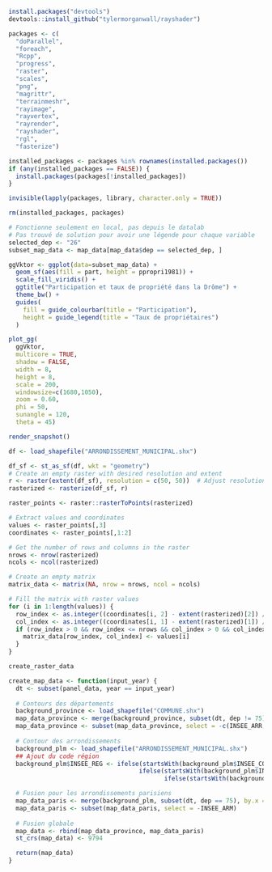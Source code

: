 
```r
install.packages("devtools")
devtools::install_github("tylermorganwall/rayshader")

packages <- c(
  "doParallel",
  "foreach",
  "Rcpp",
  "progress",
  "raster",
  "scales",
  "png",
  "magrittr",
  "terrainmeshr",
  "rayimage",
  "rayvertex",
  "rayrender",
  "rayshader",
  "rgl",
  "fasterize")

installed_packages <- packages %in% rownames(installed.packages())
if (any(installed_packages == FALSE)) {
  install.packages(packages[!installed_packages])
}

invisible(lapply(packages, library, character.only = TRUE))

rm(installed_packages, packages)
```

```r
# Fonctionne seulement en local, pas depuis le datalab
# Pas trouvé de solution pour avoir une légende pour chaque variable
selected_dep <- "26"
subset_map_data <- map_data[map_data$dep == selected_dep, ]

ggVktor <- ggplot(data=subset_map_data) +
  geom_sf(aes(fill = part, height = ppropri1981)) +
  scale_fill_viridis() +
  ggtitle("Participation et taux de propriété dans la Drôme") +
  theme_bw() +
  guides(
    fill = guide_colourbar(title = "Participation"),
    height = guide_legend(title = "Taux de propriétaires")
  )

plot_gg(
  ggVktor,
  multicore = TRUE, 
  shadow = FALSE,
  width = 8, 
  height = 8, 
  scale = 200,
  windowsize=c(1680,1050), 
  zoom = 0.60, 
  phi = 50,
  sunangle = 120,
  theta = 45)

render_snapshot()
```




```r
df <- load_shapefile("ARRONDISSEMENT_MUNICIPAL.shx")

df_sf <- st_as_sf(df, wkt = "geometry")
# Create an empty raster with desired resolution and extent
r <- raster(extent(df_sf), resolution = c(50, 50))  # Adjust resolution as needed
rasterized <- rasterize(df_sf, r)

raster_points <- raster::rasterToPoints(rasterized)

# Extract values and coordinates
values <- raster_points[,3]
coordinates <- raster_points[,1:2]

# Get the number of rows and columns in the raster
nrows <- nrow(rasterized)
ncols <- ncol(rasterized)

# Create an empty matrix
matrix_data <- matrix(NA, nrow = nrows, ncol = ncols)

# Fill the matrix with raster values
for (i in 1:length(values)) {
  row_index <- as.integer((coordinates[i, 2] - extent(rasterized)[2]) / res(rasterized)[2]) + 1
  col_index <- as.integer((coordinates[i, 1] - extent(rasterized)[1]) / res(rasterized)[1]) + 1
  if (row_index > 0 && row_index <= nrows && col_index > 0 && col_index <= ncols) {
    matrix_data[row_index, col_index] <- values[i]
  }
}
```

```r
create_raster_data

create_map_data <- function(input_year) {
  dt <- subset(panel_data, year == input_year)
  
  # Contours des départements
  background_province <- load_shapefile("COMMUNE.shx")
  map_data_province <- merge(background_province, subset(dt, dep != 75), by.x = "INSEE_COM", by.y = "codecommune", all.x = TRUE)
  map_data_province <- subset(map_data_province, select = -c(INSEE_ARR, INSEE_CAN, INSEE_DEP, SIREN_EPCI, STATUT))
  
  # Contour des arrondissements
  background_plm <- load_shapefile("ARRONDISSEMENT_MUNICIPAL.shx")
  ## Ajout du code région
  background_plm$INSEE_REG <- ifelse(startsWith(background_plm$INSEE_COM, "13"), 93,
                                    ifelse(startsWith(background_plm$INSEE_COM, "69"), 84,
                                           ifelse(startsWith(background_plm$INSEE_COM, "75"), 11, NA)))

  # Fusion pour les arrondissements parisiens
  map_data_paris <- merge(background_plm, subset(dt, dep == 75), by.x = "INSEE_ARM", by.y = "codecommune", all.x = TRUE)
  map_data_paris <- subset(map_data_paris, select = -INSEE_ARM)
  
  # Fusion globale
  map_data <- rbind(map_data_province, map_data_paris)
  st_crs(map_data) <- 9794

  return(map_data)
}
```

